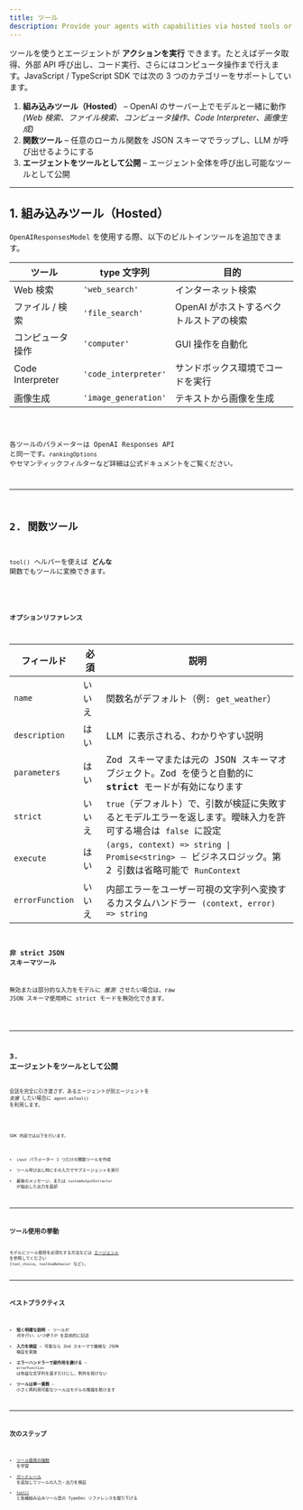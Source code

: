 ```yaml
---
title: ツール
description: Provide your agents with capabilities via hosted tools or custom function tools
---
```



ツールを使うとエージェントが **アクションを実行** できます。たとえばデータ取得、外部 API 呼び出し、コード実行、さらにはコンピュータ操作まで行えます。JavaScript / TypeScript SDK では次の 3 つのカテゴリーをサポートしています。

1. **組み込みツール（Hosted）** – OpenAI のサーバー上でモデルと一緒に動作  
   _(Web 検索、ファイル検索、コンピュータ操作、Code Interpreter、画像生成)_
2. **関数ツール** – 任意のローカル関数を JSON スキーマでラップし、LLM が呼び出せるようにする
3. **エージェントをツールとして公開** – エージェント全体を呼び出し可能なツールとして公開

---

## 1. 組み込みツール（Hosted）

`OpenAIResponsesModel` を使用する際、以下のビルトインツールを追加できます。

| ツール           | type 文字列          | 目的                                    |
| ---------------- | -------------------- | --------------------------------------- |
| Web 検索         | `'web_search'`       | インターネット検索                      |
| ファイル / 検索  | `'file_search'`      | OpenAI がホストするベクトルストアの検索 |
| コンピュータ操作 | `'computer'`         | GUI 操作を自動化                        |
| Code Interpreter | `'code_interpreter'` | サンドボックス環境でコードを実行        |
| 画像生成         | `'image_generation'` | テキストから画像を生成                  |

<Code lang="typescript" code={toolsHostedToolsExample} title="Hosted tools" />

各ツールのパラメーターは OpenAI Responses API と同一です。`rankingOptions` やセマンティックフィルターなど詳細は公式ドキュメントをご覧ください。

---

## 2. 関数ツール

`tool()` ヘルパーを使えば **どんな** 関数でもツールに変換できます。

<Code
  lang="typescript"
  code={toolsFunctionExample}
  title="Function tool with Zod parameters"
/>

### オプションリファレンス

| フィールド      | 必須   | 説明                                                                                                          |
| --------------- | ------ | ------------------------------------------------------------------------------------------------------------- |
| `name`          | いいえ | 関数名がデフォルト（例: `get_weather`）                                                                       |
| `description`   | はい   | LLM に表示される、わかりやすい説明                                                                            |
| `parameters`    | はい   | Zod スキーマまたは元の JSON スキーマオブジェクト。Zod を使うと自動的に **strict** モードが有効になります      |
| `strict`        | いいえ | `true`（デフォルト）で、引数が検証に失敗するとモデルエラーを返します。曖昧入力を許可する場合は `false` に設定 |
| `execute`       | はい   | `(args, context) => string \| Promise<string>` – ビジネスロジック。第 2 引数は省略可能で `RunContext`         |
| `errorFunction` | いいえ | 内部エラーをユーザー可視の文字列へ変換するカスタムハンドラー `(context, error) => string`                     |

### 非 strict JSON スキーマツール

無効または部分的な入力をモデルに _推測_ させたい場合は、raw JSON スキーマ使用時に strict モードを無効化できます。

<Code
  lang="typescript"
  code={nonStrictSchemaTools}
  title="Non-strict JSON schema tools"
/>

---

## 3. エージェントをツールとして公開

会話を完全に引き渡さず、あるエージェントが別エージェントを _支援_ したい場合に `agent.asTool()` を利用します。

<Code lang="typescript" code={agentsAsToolsExample} title="Agents as tools" />

SDK 内部では以下を行います。

- `input` パラメーター 1 つだけの関数ツールを作成
- ツール呼び出し時にその入力でサブエージェントを実行
- 最後のメッセージ、または `customOutputExtractor` が抽出した出力を返却

---

## ツール使用の挙動

モデルにツール使用を必須化する方法などは [エージェント](/openai-agents-js/guides/agents#forcing-tool-use) を参照してください (`tool_choice`、`toolUseBehavior` など)。

---

## ベストプラクティス

- **短く明確な説明** – ツールが _何を行い、いつ使うか_ を具体的に記述
- **入力を検証** – 可能なら Zod スキーマで厳格な JSON 検証を実施
- **エラーハンドラーで副作用を避ける** – `errorFunction` は有益な文字列を返すだけにし、例外を投げない
- **ツールは単一責務** – 小さく再利用可能なツールはモデルの推論を助けます

---

## 次のステップ

- [ツール使用の強制](/openai-agents-js/guides/agents#forcing-tool-use) を学習
- [ガードレール](/openai-agents-js/guides/guardrails) を追加してツールの入力・出力を検証
- [`tool()`](/openai-agents-js/openai/agents/functions/tool) と各種組み込みツール型の TypeDoc リファレンスを掘り下げる
